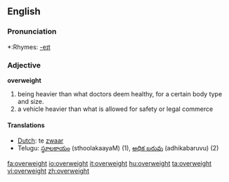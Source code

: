 ==English==

===Pronunciation===
*:Rhymes: [[Rhymes:English:-eɪt|-eɪt]]

=== Adjective ===
'''overweight'''
# being heavier than what doctors deem healthy, for a certain body type and size.
# a vehicle heavier than what is allowed for safety or legal commerce

==== Translations ====
*[[Dutch]]: te [[zwaar]]
*Telugu: [[స్థూలకాయం]] (sthoolakaayaM) (1), [[అధిక బరువు]] (adhikabaruvu) (2)

[[fa:overweight]]
[[io:overweight]]
[[it:overweight]]
[[hu:overweight]]
[[ta:overweight]]
[[vi:overweight]]
[[zh:overweight]]